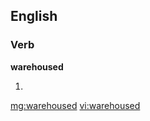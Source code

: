 ==English==

===Verb===
'''warehoused'''

# {{past of|[[warehouse]]}}

[[mg:warehoused]]
[[vi:warehoused]]